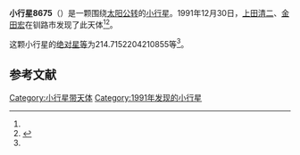 {{Infobox planet
| bgcolour = #FFFFC0
| name = 8675
| symbol = 
| image = 
| caption = 
| discovery = yes
| discovery_ref = 
| discoverer = [[上田清二|上田清二]]、[[金田宏|金田宏]]
| discovery_site = [[钏路市|钏路市]] 
| discovered = 1991年12月30日
| designations = yes
| mp_name = 
| named_after = 
| alt_names = 1991 YZ/ 1987 BS / 1990 US11
| mp_category = [[主带小行星|主带小行星]]
| orbit_ref = <ref name="a">[http://ssd.jpl.nasa.gov/sbdb.cgi?sstr=8675 8675] {{Wayback|url=http://ssd.jpl.nasa.gov/sbdb.cgi?sstr=8675 |date=20210717064313 }}，小行星數據庫瀏覽器（JPL Small-Body Database Browser）－[[美国国家航空航天局|美国国家航空航天局]]喷气推进实验室</ref>
| epoch = 2456400.5 (2013年4月18日更新)
| aphelion = {{convert|3.125487362508107|AU|km|3|abbr=on|lk=out}}
| perihelion = {{convert|2.9071829535981|AU|km|3|abbr=on}}
| semimajor = {{convert|3.016335158053104|AU|km|3|abbr=on}}
| eccentricity = 0.036187028
| period = 1913.453097 [[日|日]]<br />5.24[[儒略年|儒略年]]
| avg_speed = 
| inclination = 10.02788337877147
| asc_node = 317.0283787824616
| mean_anomaly = 
| arg_peri = 214.7152204210855
| satellites = 
| physical_characteristics = yes
| dimensions = 
| mass = 
| density = 
| surface_grav = 
| escape_velocity = 
| sidereal_day = 
| axial_tilt = 
| pole_ecliptic_lat = 
| pole_ecliptic_lon = 
| albedo = 
| temperatures= 
| temp_name1 = 
| mean_temp_1 = 
| max_temp_1 = 
| temp_name2 = 
| max_temp_2 = 
| spectral_type = 
| abs_magnitude = 214.7152204210855
}}

'''小行星8675'''（{{lang-en|8675}}）是一颗围绕[[太阳|太阳]][[公转|公转]]的[[小行星|小行星]]。1991年12月30日，[[上田清二|上田清二]]、[[金田宏|金田宏]]在钏路市发现了此天体<ref name="a" /><ref>{{cite news|title=小行星列表|url=http://cfa-www.harvard.edu/iau/lists/NumberedMPs.txt|accessdate=2013-07-08|newspaper=哈佛大学|archive-date=2008-05-17|archive-url=https://web.archive.org/web/20080517010638/http://cfa-www.harvard.edu/iau/lists/NumberedMPs.txt|dead-url=no}}</ref>。

这颗小行星的[[绝对星等|绝对星等]]为214.7152204210855等<ref name="a" />。

==参考文献==
{{reflist}}
{{Minor Planet Number|[[小行星8674|小行星8674]]|[[小行星8676|小行星8676]]}}

{{小天体}}

[[Category:小行星带天体|Category:小行星带天体]]
[[Category:1991年发现的小行星|Category:1991年发现的小行星]]

{{asteroid-stub}}